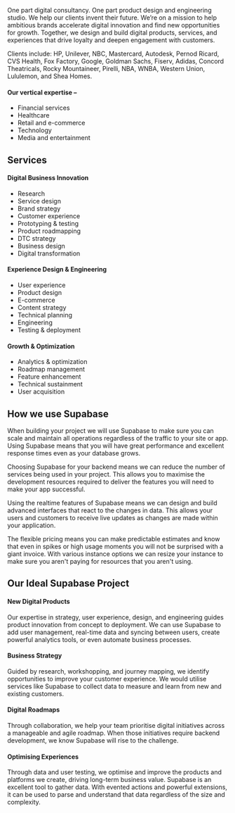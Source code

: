 One part digital consultancy. One part product design and engineering studio. We help our clients invent their future. We’re on a mission to help ambitious brands accelerate digital innovation and find new opportunities for growth. Together, we design and build digital products, services, and experiences that drive loyalty and deepen engagement with customers.

Clients include: HP, Unilever, NBC, Mastercard, Autodesk, Pernod Ricard, CVS Health, Fox Factory, Google, Goldman Sachs, Fiserv, Adidas, Concord Theatricals, Rocky Mountaineer, Pirelli, NBA, WNBA, Western Union, Lululemon, and Shea Homes.

#### Our vertical expertise –

- Financial services
- Healthcare
- Retail and e-commerce
- Technology
- Media and entertainment

## Services

#### Digital Business Innovation

- Research
- Service design
- Brand strategy
- Customer experience
- Prototyping & testing
- Product roadmapping
- DTC strategy
- Business design
- Digital transformation

#### Experience Design & Engineering

- User experience
- Product design
- E-commerce
- Content strategy
- Technical planning
- Engineering
- Testing & deployment

#### Growth & Optimization

- Analytics & optimization
- Roadmap management
- Feature enhancement
- Technical sustainment
- User acquisition

## How we use Supabase

When building your project we will use Supabase to make sure you can scale and maintain all operations regardless of the traffic to your site or app. Using Supabase means that you will have great performance and excellent response times even as your database grows.

Choosing Supabase for your backend means we can reduce the number of services being used in your project. This allows you to maximise the development resources required to deliver the features you will need to make your app successful.

Using the realtime features of Supabase means we can design and build advanced interfaces that react to the changes in data. This allows your users and customers to receive live updates as changes are made within your application.

The flexible pricing means you can make predictable estimates and know that even in spikes or high usage moments you will not be surprised with a giant invoice. With various instance options we can resize your instance to make sure you aren't paying for resources that you aren't using.

## Our Ideal Supabase Project

#### New Digital Products

Our expertise in strategy, user experience, design, and engineering guides product innovation from concept to deployment. We can use Supabase to add user management, real-time data and syncing between users, create powerful analytics tools, or even automate business processes.

#### Business Strategy

Guided by research, workshopping, and journey mapping, we identify opportunities to improve your customer experience. We would utilise services like Supabase to collect data to measure and learn from new and existing customers.

#### Digital Roadmaps

Through collaboration, we help your team prioritise digital initiatives across a manageable and agile roadmap. When those initiatives require backend development, we know Supabase will rise to the challenge.

#### Optimising Experiences

Through data and user testing, we optimise and improve the products and platforms we create, driving long-term business value. Supabase is an excellent tool to gather data. With evented actions and powerful extensions, it can be used to parse and understand that data regardless of the size and complexity.